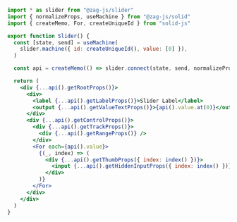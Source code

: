 ```jsx
import * as slider from "@zag-js/slider"
import { normalizeProps, useMachine } from "@zag-js/solid"
import { createMemo, For, createUniqueId } from "solid-js"

export function Slider() {
  const [state, send] = useMachine(
    slider.machine({ id: createUniqueId(), value: [0] }),
  )

  const api = createMemo(() => slider.connect(state, send, normalizeProps))

  return (
    <div {...api().getRootProps()}>
      <div>
        <label {...api().getLabelProps()}>Slider Label</label>
        <output {...api().getValueTextProps()}>{api().value.at(0)}</output>
      </div>
      <div {...api().getControlProps()}>
        <div {...api().getTrackProps()}>
          <div {...api().getRangeProps()} />
        </div>
        <For each={api().value}>
          {(_, index) => (
            <div {...api().getThumbProps({ index: index() })}>
              <input {...api().getHiddenInputProps({ index: index() })} />
            </div>
          )}
        </For>
      </div>
    </div>
  )
}
```
